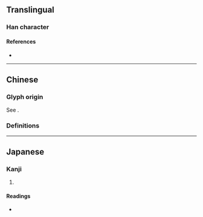 {{also|冪}}
{{character info}}
==Translingual==

===Han character===
{{Han char|rn=50|rad=巾|as=09|sn=12|four=|canj=BAKB|ids=⿳冖旲巾}}

====References====
* {{Han ref|kx=0334.100|dkj=01596|hdz=10305.060|uh=5E42|ud=24130}}

----

==Chinese==

===Glyph origin===
{{Han etym}}
See {{zh-l|冪}}.

===Definitions===
{{zh-see|冪}}

----

==Japanese==

===Kanji===
{{ja-kanji|grade=|rs=巾09}}

# {{rfdef|ja|sort=巾09}}

====Readings====
* {{ja-readings|on=[[べき]] (beki), [[みゃく]] (myaku)|kun=[[おおう]] (oou), [[おおいぬの]] (ooinuno)}}
